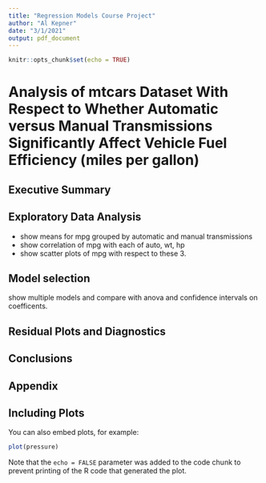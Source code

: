 ```yaml
---
title: "Regression Models Course Project"
author: "Al Kepner"
date: "3/1/2021"
output: pdf_document
---
```


```r
knitr::opts_chunk$set(echo = TRUE)
```

# Analysis of mtcars Dataset With Respect to Whether Automatic versus Manual Transmissions Significantly Affect Vehicle Fuel Efficiency (miles per gallon)

## Executive Summary

## Exploratory Data Analysis
 - show means for mpg grouped by automatic and manual transmissions
 - show correlation of mpg with each of auto, wt, hp
 - show scatter plots of mpg with respect to these 3.
 
## Model selection

show multiple models and compare with anova and confidence intervals on coefficents.


## Residual Plots and Diagnostics

## Conclusions

## Appendix

## Including Plots

You can also embed plots, for example:

```r
plot(pressure)
```

Note that the `echo = FALSE` parameter was added to the code chunk to prevent printing of the R code that generated the plot.
